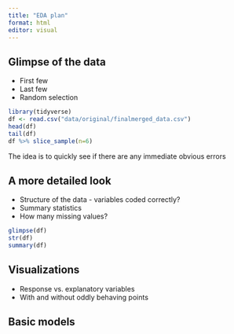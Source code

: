 ```yaml
---
title: "EDA plan"
format: html
editor: visual
---
```


## Glimpse of the data

* First few 
* Last few 
* Random selection

```r
library(tidyverse)
df <- read.csv("data/original/finalmerged_data.csv")
head(df)
tail(df)
df %>% slice_sample(n=6)
```


The idea is to quickly see if there are any immediate obvious errors

## A more detailed look

* Structure of the data - variables coded correctly? 
* Summary statistics 
* How many missing values?
```r
glimpse(df)
str(df)
summary(df)
```


## Visualizations

* Response vs. explanatory variables 
* With and without oddly behaving points

## Basic models

